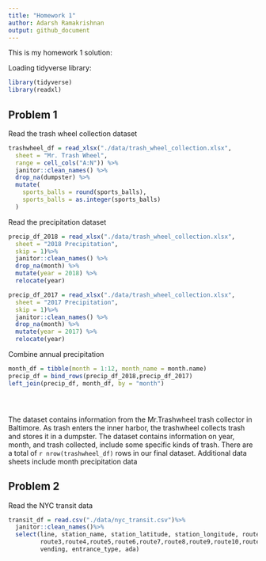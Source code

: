 ```yaml
---
title: "Homework 1"
author: Adarsh Ramakrishnan
output: github_document
---
```


This is my homework 1 solution:


Loading tidyverse library:

```r
library(tidyverse)
library(readxl)
```


## Problem 1

Read the trash wheel collection dataset

```r
trashwheel_df = read_xlsx("./data/trash_wheel_collection.xlsx", 
  sheet = "Mr. Trash Wheel",
  range = cell_cols("A:N")) %>%
  janitor::clean_names() %>%
  drop_na(dumpster) %>%
  mutate(
    sports_balls = round(sports_balls), 
    sports_balls = as.integer(sports_balls)
  )
```


Read the precipitation dataset

```r
precip_df_2018 = read_xlsx("./data/trash_wheel_collection.xlsx", 
  sheet = "2018 Precipitation",
  skip = 1)%>%
  janitor::clean_names() %>%
  drop_na(month) %>%
  mutate(year = 2018) %>%
  relocate(year)

precip_df_2017 = read_xlsx("./data/trash_wheel_collection.xlsx", 
  sheet = "2017 Precipitation",
  skip = 1)%>%
  janitor::clean_names() %>%
  drop_na(month) %>%
  mutate(year = 2017) %>%
  relocate(year)
```

Combine annual precipitation

```r
month_df = tibble(month = 1:12, month_name = month.name)
precip_df = bind_rows(precip_df_2018,precip_df_2017) 
left_join(precip_df, month_df, by = "month")





```

The dataset contains information from the Mr.Trashwheel trash collector in Baltimore. As trash enters the inner harbor, the trashwheel collects trash and stores it in a dumpster. The dataset contains information on year, month, and trash collected, include some specific kinds of trash. There are a total of `r nrow(trashwheel_df)`  rows in our final dataset. Additional data sheets include month precipitation data


## Problem 2

Read the NYC transit data

```r
transit_df = read.csv("./data/nyc_transit.csv")%>%
  janitor::clean_names()%>%
  select(line, station_name, station_latitude, station_longitude, route1,route2,
         route3,route4,route5,route6,route7,route8,route9,route10,route11, entry,
         vending, entrance_type, ada)
```


